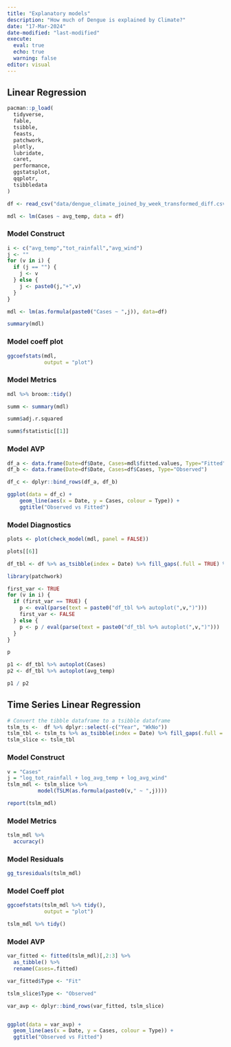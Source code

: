 ```yaml
---
title: "Explanatory models"
description: "How much of Dengue is explained by Climate?"
date: "17-Mar-2024"
date-modified: "last-modified"
execute: 
  eval: true
  echo: true
  warning: false
editor: visual
---
```


## Linear Regression

```r
pacman::p_load(
  tidyverse,
  fable,
  tsibble,
  feasts,
  patchwork,
  plotly,
  lubridate,
  caret,
  performance,
  ggstatsplot,
  qqplotr,
  tsibbledata
)
```

```r
df <- read_csv("data/dengue_climate_joined_by_week_transformed_diff.csv")
```

```r
mdl <- lm(Cases ~ avg_temp, data = df)
```

### Model Construct

```r
i <- c("avg_temp","tot_rainfall","avg_wind")
j <- ""
for (v in i) {
  if (j == "") {
    j <- v
  } else {
    j <- paste0(j,"+",v)
  }
}

mdl <- lm(as.formula(paste0("Cases ~ ",j)), data=df)
```

```r
summary(mdl)
```

### Model coeff plot

```r
ggcoefstats(mdl, 
            output = "plot")
```

### Model Metrics

```r
mdl %>% broom::tidy()
```

```r
summ <- summary(mdl)

summ$adj.r.squared
```

```r
summ$fstatistic[[1]]
```

### Model AVP

```r
df_a <- data.frame(Date=df$Date, Cases=mdl$fitted.values, Type="Fitted")
df_b <- data.frame(Date=df$Date, Cases=df$Cases, Type="Observed")

df_c <- dplyr::bind_rows(df_a, df_b)

ggplot(data = df_c) +
    geom_line(aes(x = Date, y = Cases, colour = Type)) +
    ggtitle("Observed vs Fitted")
```

### Model Diagnostics

```r
plots <- plot(check_model(mdl, panel = FALSE))
```

```r
plots[[6]]
```

```r
df_tbl <- df %>% as_tsibble(index = Date) %>% fill_gaps(.full = TRUE) %>% fill(Cases)

library(patchwork)

first_var <- TRUE
for (v in i) {
  if (first_var == TRUE) {
    p <- eval(parse(text = paste0("df_tbl %>% autoplot(",v,")")))
    first_var <- FALSE
  } else {
    p <- p / eval(parse(text = paste0("df_tbl %>% autoplot(",v,")")))
  }
}

p
```

```r
p1 <- df_tbl %>% autoplot(Cases)
p2 <- df_tbl %>% autoplot(avg_temp)
```

```r
p1 / p2
```

## Time Series Linear Regression

```r
# Convert the tibble dataframe to a tsibble dataframe
tslm_ts <-  df %>% dplyr::select(-c("Year", "WkNo"))
tslm_tbl <- tslm_ts %>% as_tsibble(index = Date) %>% fill_gaps(.full = TRUE) %>% fill(colnames(tslm_ts))
tslm_slice <- tslm_tbl
```

### Model Construct

```r
v = "Cases"
j = "log_tot_rainfall + log_avg_temp + log_avg_wind"
tslm_mdl <- tslm_slice %>%
          model(TSLM(as.formula(paste0(v," ~ ",j))))

report(tslm_mdl)
```

### Model Metrics

```r
tslm_mdl %>%
  accuracy()
```

### Model Residuals

```r
gg_tsresiduals(tslm_mdl)
```

### Model Coeff plot

```r
ggcoefstats(tslm_mdl %>% tidy(), 
            output = "plot")
```

```r
tslm_mdl %>% tidy()
```

### Model AVP

```r
var_fitted <- fitted(tslm_mdl)[,2:3] %>% 
  as_tibble() %>% 
  rename(Cases=.fitted)

var_fitted$Type <- "Fit"

tslm_slice$Type <- "Observed"

var_avp <- dplyr::bind_rows(var_fitted, tslm_slice)


ggplot(data = var_avp) +
  geom_line(aes(x = Date, y = Cases, colour = Type)) +
  ggtitle("Observed vs Fitted")
```
